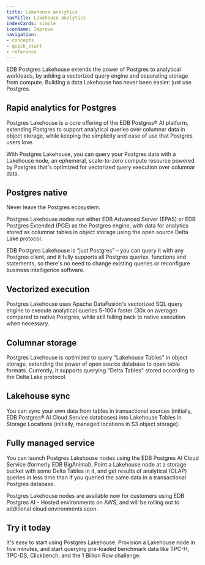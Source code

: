 ```yaml
---
title: Lakehouse analytics
navTitle: Lakehouse analytics
indexCards: simple
iconName: Improve
navigation:
- concepts
- quick_start
- reference
---
```


EDB Postgres Lakehouse extends the power of Postgres to analytical workloads,
by adding a vectorized query engine and separating storage from compute. Building
a data Lakehouse has never been easier: just use Postgres.

## Rapid analytics for Postgres

Postgres Lakehouse is a core offering of the EDB Postgres® AI platform, extending
Postgres to support analytical queries over columnar data in object storage,
while keeping the simplicity and ease of use that Postgres users love.

With Postgres Lakehouse, you can query your Postgres data with a Lakehouse node,
an ephemeral, scale-to-zero compute resource powered by Postgres that's optimized for
vectorized query execution over columnar data.

## Postgres native

Never leave the Postgres ecosystem.

Postgres Lakehouse nodes run either EDB Advanced Server (EPAS) or EDB Postgres
Extended (PGE) as the Postgres engine, with data for analytics stored as
columnar tables in object storage using the open source Delta Lake protocol.

EDB Postgres Lakehouse is “just Postgres” – you can query it with any Postgres
client, and it fully supports all Postgres queries, functions and statements, so
there's no need to change existing queries or reconfigure business
intelligence software.

## Vectorized execution

Postgres Lakehouse uses Apache DataFusion's vectorized SQL query engine to
execute analytical queries 5-100x faster (30x on average) compared to native
Postgres, while still falling back to native execution when necessary.

## Columnar storage

Postgres Lakehouse is optimized to query "Lakehouse Tables" in object storage,
extending the power of open source database to open table formats. Currently,
it supports querying "Delta Tables" stored according to the Delta Lake protocol.

## Lakehouse sync

You can sync your own data from tables in transactional sources (initially, EDB
Postgres® AI Cloud Service databases) into Lakehouse Tables in Storage Locations
(initially, managed locations in S3 object storage).

## Fully managed service

You can launch Postgres Lakehouse nodes using the EDB Postgres AI Cloud
Service (formerly EDB BigAnimal). Point a Lakehouse node at a storage bucket
with some Delta Tables in it, and get results of analytical (OLAP) queries in
less time than if you queried the same data in a transactional Postgres database.

Postgres Lakehouse nodes are available now for customers using
EDB Postgres AI - Hosted environments on AWS, and will be rolling out
to additional cloud environments soon.

## Try it today

It's easy to start using Postgres Lakehouse. Provision a Lakehouse node in five
minutes, and start querying pre-loaded benchmark data like TPC-H, TPC-DS,
Clickbench, and the 1 Billion Row challenge.
